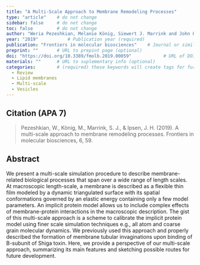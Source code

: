 ```yaml
---
title: "A Multi-Scale Approach to Membrane Remodeling Processes"          # Paper title (required)
type: "article"    # do not change
sidebar: false     # do not change
toc: false         # do not change
author: "Weria Pezeshkian, Melanie König, Siewert J. Marrink and John H. Ipsen"         # Paper authors (required)
year: "2019"           # Publication year (required)
publication: "Frontiers in molecular biosciences"    # Journal or similar (required)
preprint: ""       # URL to prepint page (optional)  
doi: "https://doi.org/10.3389/fmolb.2019.00059"            # URL of DOI (required)  
materials: ""      # URL to suplementary info (optional)
categories:        # (required) these keywords will create tags for further filtering. 
  - Review
  - Lipid membranes
  - Multi-scale
  - Vesicles
---
```


<!-- 
The info below is just an example. 

Both fields are required and they have to be replaced with the respective info for each paper. 

Please notice the `> ` symbol before the citation, it gives it additional styling.  
-->

## Citation (APA 7)      

> Pezeshkian, W., König, M., Marrink, S. J., & Ipsen, J. H. (2019). A multi-scale approach to membrane remodeling processes. Frontiers in molecular biosciences, 6, 59.

## Abstract

We present a multi-scale simulation procedure to describe membrane-related biological processes that span over a wide range of length scales. At macroscopic length-scale, a membrane is described as a flexible thin film modeled by a dynamic triangulated surface with its spatial conformations governed by an elastic energy containing only a few model parameters. An implicit protein model allows us to include complex effects of membrane-protein interactions in the macroscopic description. The gist of this multi-scale approach is a scheme to calibrate the implicit protein model using finer scale simulation techniques e.g., all atom and coarse grain molecular dynamics. We previously used this approach and properly described the formation of membrane tubular invaginations upon binding of B-subunit of Shiga toxin. Here, we provide a perspective of our multi-scale approach, summarizing its main features and sketching possible routes for future development.
